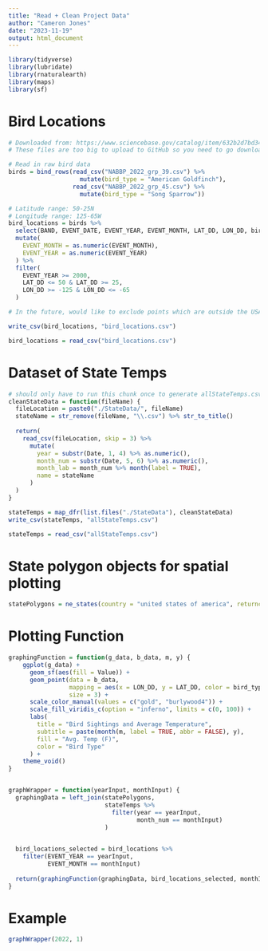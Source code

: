 ---
title: "Read + Clean Project Data"
author: "Cameron Jones"
date: "2023-11-19"
output: html_document
---

```{r setup, include=FALSE}
library(tidyverse)
library(lubridate)
library(rnaturalearth)
library(maps)
library(sf)
```

# Bird Locations

```{r}
# Downloaded from: https://www.sciencebase.gov/catalog/item/632b2d7bd34e71c6d67bc161
# These files are too big to upload to GitHub so you need to go download them yourself, run this chunk once, and then you'll have bird_locations.csv on your local machine.

# Read in raw bird data
birds = bind_rows(read_csv("NABBP_2022_grp_39.csv") %>% 
                    mutate(bird_type = "American Goldfinch"),
                  read_csv("NABBP_2022_grp_45.csv") %>% 
                    mutate(bird_type = "Song Sparrow"))

# Latitude range: 50-25N
# Longitude range: 125-65W
bird_locations = birds %>% 
  select(BAND, EVENT_DATE, EVENT_YEAR, EVENT_MONTH, LAT_DD, LON_DD, bird_type) %>% 
  mutate(
    EVENT_MONTH = as.numeric(EVENT_MONTH),
    EVENT_YEAR = as.numeric(EVENT_YEAR)
  ) %>% 
  filter(
    EVENT_YEAR >= 2000,
    LAT_DD <= 50 & LAT_DD >= 25, 
    LON_DD >= -125 & LON_DD <= -65
  )

# In the future, would like to exclude points which are outside the USA - will leave this for Milestone 3, having trouble with spatial features

write_csv(bird_locations, "bird_locations.csv")
```

```{r}
bird_locations = read_csv("bird_locations.csv")
```


# Dataset of State Temps

```{r}
# should only have to run this chunk once to generate allStateTemps.csv
cleanStateData = function(fileName) {
  fileLocation = paste0("./StateData/", fileName)
  stateName = str_remove(fileName, "\\.csv") %>% str_to_title()
  
  return(
    read_csv(fileLocation, skip = 3) %>% 
      mutate(
        year = substr(Date, 1, 4) %>% as.numeric(),
        month_num = substr(Date, 5, 6) %>% as.numeric(),
        month_lab = month_num %>% month(label = TRUE),
        name = stateName
      )  
  )
}

stateTemps = map_dfr(list.files("./StateData"), cleanStateData)
write_csv(stateTemps, "allStateTemps.csv")
```

```{r}
stateTemps = read_csv("allStateTemps.csv")
```

# State polygon objects for spatial plotting

```{r}
statePolygons = ne_states(country = "united states of america", returnclass = "sf") %>% filter(!(name %in% c("Alaska", "Hawaii", "District of Columbia")))
```


# Plotting Function

```{r}
graphingFunction = function(g_data, b_data, m, y) {
    ggplot(g_data) + 
      geom_sf(aes(fill = Value)) +
      geom_point(data = b_data,
                 mapping = aes(x = LON_DD, y = LAT_DD, color = bird_type),
                 size = 3) +
      scale_color_manual(values = c("gold", "burlywood4")) +
      scale_fill_viridis_c(option = "inferno", limits = c(0, 100)) +
      labs(
        title = "Bird Sightings and Average Temperature",
        subtitle = paste(month(m, label = TRUE, abbr = FALSE), y),
        fill = "Avg. Temp (F)",
        color = "Bird Type"
      ) +
    theme_void()
}


graphWrapper = function(yearInput, monthInput) {
  graphingData = left_join(statePolygons, 
                           stateTemps %>% 
                             filter(year == yearInput,
                                    month_num == monthInput)
                           )
    

  bird_locations_selected = bird_locations %>% 
    filter(EVENT_YEAR == yearInput,
           EVENT_MONTH == monthInput)
  
  return(graphingFunction(graphingData, bird_locations_selected, monthInput, yearInput))
}
```

# Example

```{r}
graphWrapper(2022, 1)
```
